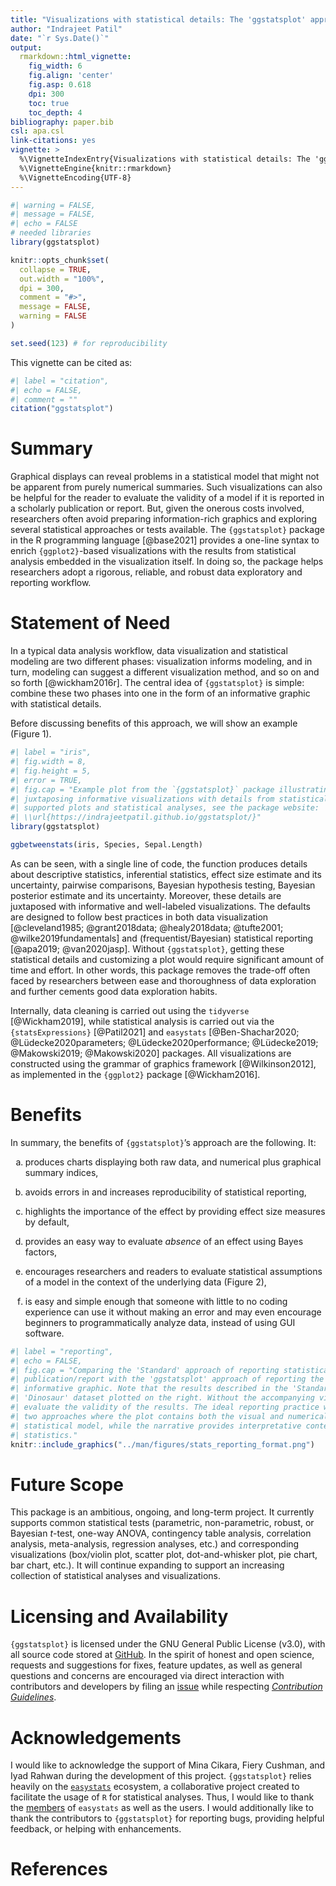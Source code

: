 ```yaml
---
title: "Visualizations with statistical details: The 'ggstatsplot' approach"
author: "Indrajeet Patil"
date: "`r Sys.Date()`"
output:
  rmarkdown::html_vignette:
    fig_width: 6
    fig.align: 'center'
    fig.asp: 0.618
    dpi: 300
    toc: true
    toc_depth: 4
bibliography: paper.bib
csl: apa.csl
link-citations: yes
vignette: >
  %\VignetteIndexEntry{Visualizations with statistical details: The 'ggstatsplot' approach}
  %\VignetteEngine{knitr::rmarkdown}
  %\VignetteEncoding{UTF-8}
---
```


```r
#| warning = FALSE,
#| message = FALSE,
#| echo = FALSE
# needed libraries
library(ggstatsplot)

knitr::opts_chunk$set(
  collapse = TRUE,
  out.width = "100%",
  dpi = 300,
  comment = "#>",
  message = FALSE,
  warning = FALSE
)

set.seed(123) # for reproducibility
```

This vignette can be cited as:

```r
#| label = "citation",
#| echo = FALSE,
#| comment = ""
citation("ggstatsplot")
```

# Summary

Graphical displays can reveal problems in a statistical model that might not be
apparent from purely numerical summaries. Such visualizations can also be
helpful for the reader to evaluate the validity of a model if it is reported in
a scholarly publication or report. But, given the onerous costs involved,
researchers often avoid preparing information-rich graphics and exploring
several statistical approaches or tests available. The `{ggstatsplot}` package in
the R programming language [@base2021] provides a one-line syntax to enrich
`{ggplot2}`-based visualizations with the results from statistical analysis
embedded in the visualization itself. In doing so, the package helps researchers
adopt a rigorous, reliable, and robust data exploratory and reporting workflow.

# Statement of Need

In a typical data analysis workflow, data visualization and statistical modeling
are two different phases: visualization informs modeling, and in turn, modeling
can suggest a different visualization method, and so on and so forth
[@wickham2016r]. The central idea of `{ggstatsplot}` is simple: combine these two
phases into one in the form of an informative graphic with statistical details.

Before discussing benefits of this approach, we will show an example (Figure
1).

```r
#| label = "iris",
#| fig.width = 8,
#| fig.height = 5,
#| error = TRUE,
#| fig.cap = "Example plot from the `{ggstatsplot}` package illustrating its philosophy of
#| juxtaposing informative visualizations with details from statistical analysis. To see all
#| supported plots and statistical analyses, see the package website:
#| \\url{https://indrajeetpatil.github.io/ggstatsplot/}"
library(ggstatsplot)

ggbetweenstats(iris, Species, Sepal.Length)
```

As can be seen, with a single line of code, the function produces details about
descriptive statistics, inferential statistics, effect size estimate and its
uncertainty, pairwise comparisons, Bayesian hypothesis testing, Bayesian
posterior estimate and its uncertainty. Moreover, these details are juxtaposed
with informative and well-labeled visualizations. The defaults are designed to
follow best practices in both data visualization [@cleveland1985;
@grant2018data; @healy2018data; @tufte2001; @wilke2019fundamentals] and
(frequentist/Bayesian) statistical reporting [@apa2019; @van2020jasp]. Without
`{ggstatsplot}`, getting these statistical details and customizing a plot would
require significant amount of time and effort. In other words, this package
removes the trade-off often faced by researchers between ease and thoroughness
of data exploration and further cements good data exploration habits.

Internally, data cleaning is carried out using the `tidyverse` [@Wickham2019],
while statistical analysis is carried out via the `{statsExpressions}`
[@Patil2021] and `easystats` [@Ben-Shachar2020; @Lüdecke2020parameters;
@Lüdecke2020performance;
@Lüdecke2019; @Makowski2019; @Makowski2020] packages. All visualizations are
constructed using the grammar of graphics framework [@Wilkinson2012], as
implemented in the `{ggplot2}` package [@Wickham2016].

# Benefits

In summary, the benefits of `{ggstatsplot}`'s approach are the following. It:

a. produces charts displaying both raw data, and numerical plus graphical
   summary indices,

b. avoids errors in and increases reproducibility of statistical reporting,

c. highlights the importance of the effect by providing effect size measures by
   default,

d. provides an easy way to evaluate *absence* of an effect using Bayes factors,

e. encourages researchers and readers to evaluate statistical assumptions of a
model in the context of the underlying data (Figure 2),

f. is easy and simple enough that someone with little to no coding experience
   can use it without making an error and may even encourage beginners to
   programmatically analyze data, instead of using GUI software.

```r
#| label = "reporting",
#| echo = FALSE,
#| fig.cap = "Comparing the 'Standard' approach of reporting statistical analysis in a
#| publication/report with the 'ggstatsplot' approach of reporting the same analysis next to an
#| informative graphic. Note that the results described in the 'Standard' approach are about the
#| 'Dinosaur' dataset plotted on the right. Without the accompanying visualization, it is hard to
#| evaluate the validity of the results. The ideal reporting practice will be a hybrid of these
#| two approaches where the plot contains both the visual and numerical summaries about a
#| statistical model, while the narrative provides interpretative context for the reported
#| statistics."
knitr::include_graphics("../man/figures/stats_reporting_format.png")
```

# Future Scope

This package is an ambitious, ongoing, and long-term project. It currently
supports common statistical tests (parametric, non-parametric, robust, or
Bayesian *t*-test, one-way ANOVA, contingency table analysis, correlation
analysis, meta-analysis, regression analyses, etc.) and corresponding
visualizations (box/violin plot, scatter plot, dot-and-whisker plot, pie chart,
bar chart, etc.). It will continue expanding to support an increasing
collection of statistical analyses and visualizations.

# Licensing and Availability

`{ggstatsplot}` is licensed under the GNU General Public License (v3.0), with all
source code stored at [GitHub](https://github.com/IndrajeetPatil/ggstatsplot/).
In the spirit of honest and open science, requests and suggestions for fixes,
feature updates, as well as general questions and concerns are encouraged via
direct interaction with contributors and developers by filing an
[issue](https://github.com/IndrajeetPatil/ggstatsplot/issues) while respecting
[*Contribution
Guidelines*](https://indrajeetpatil.github.io/ggstatsplot/CONTRIBUTING.html).

# Acknowledgements

I would like to acknowledge the support of Mina Cikara, Fiery Cushman, and Iyad
Rahwan during the development of this project. `{ggstatsplot}` relies heavily on
the [`easystats`](https://github.com/easystats/easystats) ecosystem, a
collaborative project created to facilitate the usage of `R` for statistical
analyses. Thus, I would like to thank the
[members](https://github.com/orgs/easystats/people) of `easystats` as well as
the users. I would additionally like to thank the contributors to `{ggstatsplot}`
for reporting bugs, providing helpful feedback, or helping with enhancements.

# References

